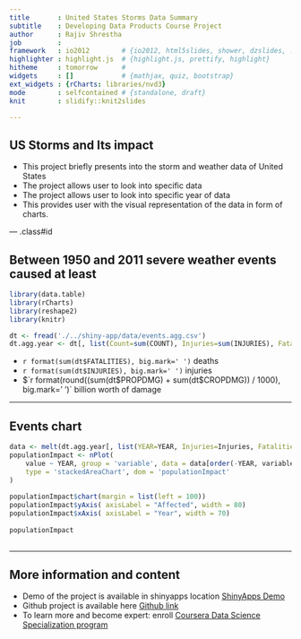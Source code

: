 ```yaml
---
title       : United States Storms Data Summary
subtitle    : Developing Data Products Course Project
author      : Rajiv Shrestha
job         : 
framework   : io2012        # {io2012, html5slides, shower, dzslides, ...}
highlighter : highlight.js  # {highlight.js, prettify, highlight}
hitheme     : tomorrow      # 
widgets     : []            # {mathjax, quiz, bootstrap}
ext_widgets : {rCharts: libraries/nvd3}
mode        : selfcontained # {standalone, draft}
knit        : slidify::knit2slides

---
```


## US Storms and Its impact

  - This project briefly presents into the storm and weather data of United States
  - The project allows user to look into specific data 
  - The project allows user to look into specific year of data
  - This provides user with the visual representation of the data in form of charts.

--- .class#id

## Between 1950 and 2011 severe weather events caused at least
```r
library(data.table)
library(rCharts)
library(reshape2)
library(knitr)

dt <- fread('./../shiny-app/data/events.agg.csv')
dt.agg.year <- dt[, list(Count=sum(COUNT), Injuries=sum(INJURIES), Fatalities=sum(FATALITIES)), by=list(YEAR)]
```

 - `r format(sum(dt$FATALITIES), big.mark=' ')` deaths
 - `r format(sum(dt$INJURIES), big.mark=' ')` injuries
 - $`r format(round((sum(dt$PROPDMG) + sum(dt$CROPDMG)) / 1000), big.mark=' ')` billion worth of damage
 

---

## Events chart
```r
data <- melt(dt.agg.year[, list(YEAR=YEAR, Injuries=Injuries, Fatalities=Fatalities)], id='YEAR')
populationImpact <- nPlot(
    value ~ YEAR, group = 'variable', data = data[order(-YEAR, variable, decreasing = T)],
    type = 'stackedAreaChart', dom = 'populationImpact'
)
        
populationImpact$chart(margin = list(left = 100))
populationImpact$yAxis( axisLabel = "Affected", width = 80)
populationImpact$xAxis( axisLabel = "Year", width = 70)
        
populationImpact
    
```

---

## More information and content

- Demo of the project is available in shinyapps location
[ShinyApps Demo](https://rajivd.shinyapps.io/assignment/)
- Github project is available here [Github link](https://github.com/RajivShrestha/DevelopingDataProducts-Shiny)
- To learn more and become expert: enroll [Coursera Data Science Specialization program](https://www.coursera.org/specializations/jhu-data-science/1)
